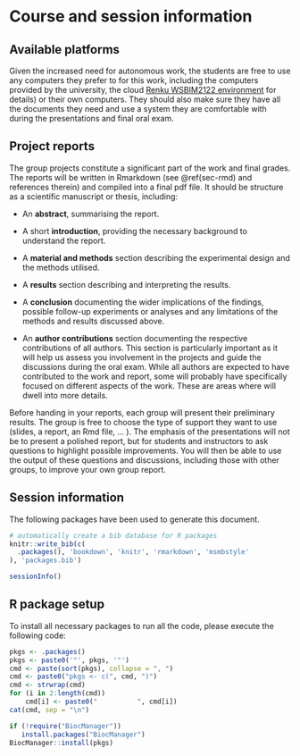 # Course and session information {#sec-info}


## Available platforms

Given the increased need for autonomous work, the students are free to
use any computers they prefer to for this work, including the
computers provided by the university, the cloud [Renku WSBIM2122
environment](https://renkulab.io/projects?q=wsbim2122&page=1&orderBy=last_activity_at&orderSearchAsc=false&searchIn=projects)
for details) or their own computers. They should also make sure they
have all the documents they need and use a system they are comfortable
with during the presentations and final oral exam.

## Project reports

The group projects constitute a significant part of the work and final
grades. The reports will be written in Rmarkdown (see \@ref(sec-rmd)
and references therein) and compiled into a final pdf file. It should
be structure as a scientific manuscript or thesis, including:

- An **abstract**, summarising the report.

- A short **introduction**, providing the necessary background to
  understand the report.


- A **material and methods** section describing the experimental
  design and the methods utilised.

- A **results** section describing and interpreting the results.

- A **conclusion** documenting the wider implications of the findings,
  possible follow-up experiments or analyses and any limitations of
  the methods and results discussed above.

- An **author contributions** section documenting the respective
  contributions of all authors. This section is particularly important
  as it will help us assess you involvement in the projects and guide
  the discussions during the oral exam. While all authors are
  expected to have contributed to the work and report, some will
  probably have specifically focused on different aspects of the
  work. These are areas where will dwell into more details.

Before handing in your reports, each group will present their
preliminary results. The group is free to choose the type of support
they want to use (slides, a report, an Rmd file, ... ). The emphasis
of the presentations will not be to present a polished report, but for
students and instructors to ask questions to highlight possible
improvements. You will then be able to use the output of these
questions and discussions, including those with other groups, to
improve your own group report.

## Session information {#sec-si}

The following packages have been used to generate this document.

```r
# automatically create a bib database for R packages
knitr::write_bib(c(
  .packages(), 'bookdown', 'knitr', 'rmarkdown', 'msmbstyle'
), 'packages.bib')
```

```r
sessionInfo()
```

## R package setup {#sec-setup2}

To install all necessary packages to run all the code, please execute
the following code:

```r
pkgs <- .packages()
pkgs <- paste0('"', pkgs, '"')
cmd <- paste(sort(pkgs), collapse = ", ")
cmd <- paste0("pkgs <- c(", cmd, ")")
cmd <- strwrap(cmd)
for (i in 2:length(cmd))
    cmd[i] <- paste0("          ", cmd[i])
cat(cmd, sep = "\n")
```

```r
if (!require("BiocManager"))
   install.packages("BiocManager")
BiocManager::install(pkgs)
```
